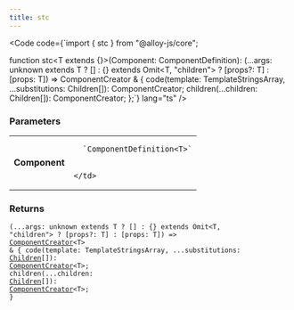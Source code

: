 ```yaml
---
title: stc
---
```







<Code code={`import { stc } from "@alloy-js/core";

function stc<T extends {}>(Component: ComponentDefinition<T>): (...args: unknown extends T ? [] : {} extends Omit<T, "children"> ? [props?: T] : [props: T]) => ComponentCreator<T> & {
    code(template: TemplateStringsArray, ...substitutions: Children[]): ComponentCreator<T>;
    children(...children: Children[]): ComponentCreator<T>;
};`} lang="ts" />

### Parameters

<table>
  <tr>
    <td style="text-align: right;font-weight: bold;">Component</td>
    <td>
    
      `ComponentDefinition<T>`
      
      
    </td>
  </tr>
</table>



### Returns

<code>(...args: unknown extends T ? [] : &#123;&#125; extends Omit&lt;T, "children"> ? [props?: T] : [props: T]) => <a href="/reference/core/types/componentcreator/">ComponentCreator</a>&lt;T> &amp; &#123;
    code(template: TemplateStringsArray, ...substitutions: <a href="/reference/core/types/children/">Children</a>[]): <a href="/reference/core/types/componentcreator/">ComponentCreator</a>&lt;T>;
    children(...children: <a href="/reference/core/types/children/">Children</a>[]): <a href="/reference/core/types/componentcreator/">ComponentCreator</a>&lt;T>;
&#125;</code>








